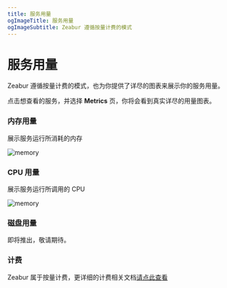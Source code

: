 ```yaml
---
title: 服务用量
ogImageTitle: 服务用量
ogImageSubtitle: Zeabur 遵循按量计费的模式
---
```


# 服务用量

Zeabur 遵循按量计费的模式，也为你提供了详尽的图表来展示你的服务用量。

点击想查看的服务，并选择 **Metrics** 页，你将会看到真实详尽的用量图表。

### 内存用量

展示服务运行所消耗的内存

![memory](/manage/metric/memory.png)

### CPU 用量

展示服务运行所调用的 CPU

![memory](/manage/metric/CPU.png)

### 磁盘用量

即将推出，敬请期待。

### 计费

Zeabur 属于按量计费，更详细的计费相关文档[请点此查看](/zh-CN/billing/pricing)
